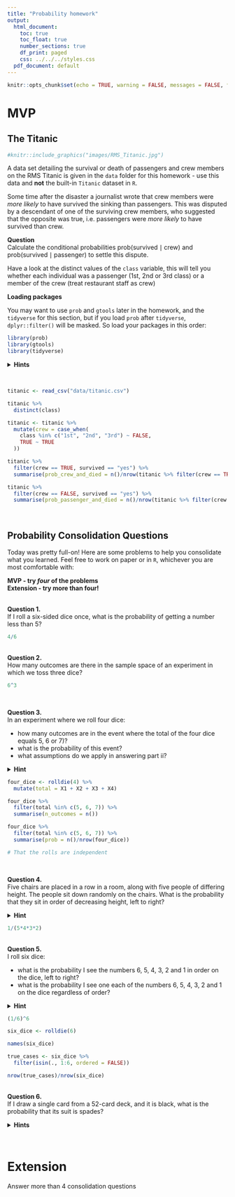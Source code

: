 ```yaml
---
title: "Probability homework"
output:
  html_document:
    toc: true
    toc_float: true
    number_sections: true
    df_print: paged
    css: ../../../styles.css
  pdf_document: default
---
```


```r
knitr::opts_chunk$set(echo = TRUE, warning = FALSE, messages = FALSE, fig.align = 'center')
```


# MVP

## The Titanic

```r
#knitr::include_graphics("images/RMS_Titanic.jpg")
```

A data set detailing the survival or death of passengers and crew members on the RMS Titanic is given in the `data` folder for this homework - use this data and **not** the built-in `Titanic` dataset in `R`. 

Some time after the disaster a journalist wrote that crew members were *more likely* to have survived the sinking than passengers. This was disputed by a descendant of one of the surviving crew members, who suggested that the opposite was true, i.e. passengers were *more likely* to have survived than crew.  

**Question**  
Calculate the conditional probabilities $\textrm{prob}(\textrm{survived} \mid \textrm{crew})$ and $\textrm{prob}(\textrm{survived} \mid \textrm{passenger})$ to settle this dispute.

Have a look at the distinct values of the `class` variable, this will tell you whether each individual was a passenger (1st, 2nd or 3rd class) or a member of the crew (treat restaurant staff as crew)

**Loading packages**

You may want to use `prob` and `gtools` later in the homework, and the `tidyverse` for this section, but if you load `prob` after `tidyverse`, `dplyr::filter()` will be masked. So load your packages in this order:

```r
library(prob)
library(gtools)
library(tidyverse)
```

<details>
<summary>**Hints**</summary>

* You may want to create a `crew` column containing values `TRUE` or `FALSE` to help with this
* For $\textrm{prob}(\textrm{survived} \mid \textrm{crew})$ think 'what proportion of the crew survived?', and similar for $\textrm{prob}(\textrm{survived} \mid \textrm{passenger})$ 
</details>
<br>

```r
titanic <- read_csv("data/titanic.csv")

titanic %>% 
  distinct(class)

titanic <- titanic %>% 
  mutate(crew = case_when(
    class %in% c("1st", "2nd", "3rd") ~ FALSE,
    TRUE ~ TRUE
  ))

titanic %>% 
  filter(crew == TRUE, survived == "yes") %>% 
  summarise(prob_crew_and_died = n()/nrow(titanic %>% filter(crew == TRUE)))

titanic %>% 
  filter(crew == FALSE, survived == "yes") %>% 
  summarise(prob_passenger_and_died = n()/nrow(titanic %>% filter(crew == FALSE)))
```

<br>

## Probability Consolidation Questions

Today was pretty full-on! Here are some problems to help you consolidate what you learned. Feel free to work on paper or in `R`, whichever you are most comfortable with:

**MVP - try _four_ of the problems**  
**Extension - try more than four!**

<br>
**Question 1.**  
If I roll a six-sided dice once, what is the probability of getting a number less than 5?

```r
4/6
```


<br>
**Question 2.**  
How many outcomes are there in the sample space of an experiment in which we toss three dice?

```r
6^3
```


<br>

**Question 3.**  
In an experiment where we roll four dice:

  * how many outcomes are in the event where the total of the four dice equals $5$, $6$ or $7$)?
  * what is the probability of this event?
  * what assumptions do we apply in answering part ii?
  
<details>
<summary>**Hint**</summary>
For part i, `rowSums(.)` may help you setup up the necessary random variable `total` (or you can use `pivot_longer()`)
</details>

```r
four_dice <- rolldie(4) %>% 
  mutate(total = X1 + X2 + X3 + X4)

four_dice %>%
  filter(total %in% c(5, 6, 7)) %>% 
  summarise(n_outcomes = n())

four_dice %>%
  filter(total %in% c(5, 6, 7)) %>% 
  summarise(prob = n()/nrow(four_dice))

# That the rolls are independent
```


<br>

**Question 4.**  
Five chairs are placed in a row in a room, along with five people of differing height. The people sit down randomly on the chairs. What is the probability that they sit in order of decreasing height, left to right?

<details>
<summary>**Hint**</summary>
This is an arrangement where order matters. Of all the possible arrangements, how many are correct?
</details>

```r
1/(5*4*3*2)
```

<br>
**Question 5.**  
I roll six dice:

  * what is the probability I see the numbers 6, 5, 4, 3, 2 and 1 in order on the dice, left to right?
  * what is the probability I see one each of the numbers 6, 5, 4, 3, 2 and 1 on the dice regardless of order?
  
<details>
<summary>**Hint**</summary>
Have a look at the `isin()` function in the `prob` package. For example, to `filter` all rows containing $6$, $1$, $2$ in that order, you could use `isin(., c(6, 1, 2), ordered = TRUE)`
</details>

```r
(1/6)^6

six_dice <- rolldie(6)

names(six_dice)

true_cases <- six_dice %>%
  filter(isin(., 1:6, ordered = FALSE))

nrow(true_cases)/nrow(six_dice)
```

<br>
**Question 6.**  
If I draw a single card from a 52-card deck, and it is black, what is the probability that its suit is spades? <br>

<details>
<summary>**Hints**</summary>

* Investigate the `cards()` function in the `prob` package, if you'd like to try this in R (make a deck without jokers). 
* You could think about adding your own `black_card` random variable to the sample space, which would be `TRUE` if the `suit` is 'Spade' or 'Club', and `FALSE` otherwise.
</details>

<br>

# Extension

Answer more than 4 consolidation questions